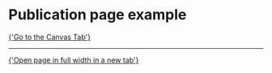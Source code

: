 
<Meta of={DetailPublicationCatalogStories} />

# Publication page example

<a href="?path=/story/pages-publication-katalog--example">
  {'Go to the Canvas Tab'}
</a>

---

<a href="?id=pages-publication-katalog--example" target="_blank">
  {'Open page in full width in a new tab'}
</a>

<Canvas of={DetailPublicationCatalogStories.Example} />
